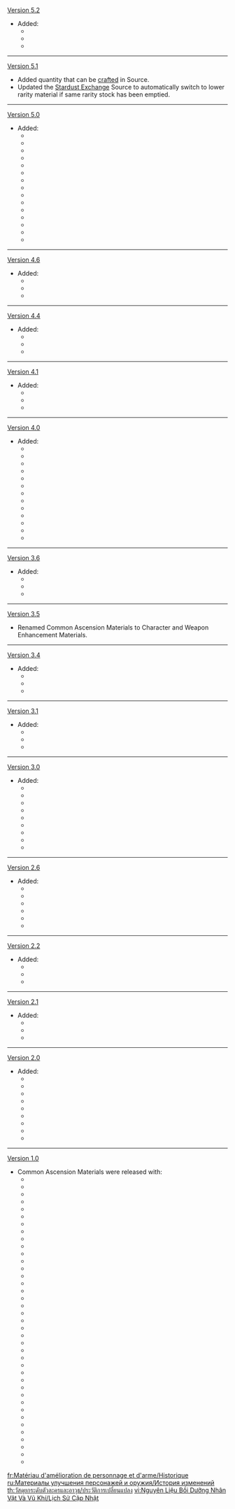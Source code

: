 {{Change History/Header}}
[[Version 5.2]]
* Added:
** {{Item|Refractive Bud|20}}
** {{Item|Bewildering Broadleaf|20}}
** {{Item|Illusory Leafcoil|20}}
----
[[Version 5.1]]
* Added quantity that can be [[craft]]ed in Source.
* Updated the [[Stardust Exchange]] Source to automatically switch to lower rarity material if same rarity stock has been emptied.
----
[[Version 5.0]]
* Added:
** {{Item|Juvenile Fang|20}}
** {{Item|Seasoned Fang|20}}
** {{Item|Tyrant's Fang|20}}
** {{Item|Sentry's Wooden Whistle|20}}
** {{Item|Warrior's Metal Whistle|20}}
** {{Item|Saurian-Crowned Warrior's Golden Whistle|20}}
** {{Item|Shard of a Shattered Will|20}}
** {{Item|Locus of a Clear Will|20}}
** {{Item|Sigil of a Striding Will|20}}
** {{Item|Ignited Stone|20}}
** {{Item|Ignited Seed of Life|20}}
** {{Item|Ignited Seeing Eye|20}}
** {{Item|Axis of the Secret Source|20}}
** {{Item|Sheath of the Secret Source|20}}
** {{Item|Heart of the Secret Source|20}}
----
[[Version 4.6]]
* Added:
** {{Item|Ruined Hilt|20}}
** {{Item|Splintered Hilt|20}}
** {{Item|Still-Smoldering Hilt|20}}
----
[[Version 4.4]]
* Added:
** {{Item|Feathery Fin|20}}
** {{Item|Lunar Fin|20}}
** {{Item|Chasmlight Fin|20}}
----
[[Version 4.1]]
* Added:
** {{Item|Old Operative's Pocket Watch|20}}
** {{Item|Operative's Standard Pocket Watch|20}}
** {{Item|Operative's Constancy|20}}
----
[[Version 4.0]]
* Added:
** {{Item|Transoceanic Pearl|20}}
** {{Item|Transoceanic Chunk|20}}
** {{Item|Xenochromatic Crystal|20}}
** {{Item|Meshing Gear|20}}
** {{Item|Mechanical Spur Gear|20}}
** {{Item|Artificed Dynamic Gear|20}}
** {{item|"Maintenance Mek" Salvaged Parts|20}}
** {{Item|Drop of Tainted Water|20}}
** {{Item|Scoop of Tainted Water|20}}
** {{Item|Newborn Tainted Hydro Phantasm|20}}
** {{Item|Rift Core|20}}
** {{Item|Foreign Synapse|20}}
** {{Item|Alien Life Core|20}}
----
[[Version 3.6]]
* Added:
** {{Item|A Flower Yet to Bloom|20}}
** {{Item|Treasured Flower|20}}
** {{Item|Wanderer's Blooming Flower|20}}
----
[[Version 3.5]]
* Renamed Common Ascension Materials to Character and Weapon Enhancement Materials.
----
[[Version 3.4]]
* Added:
** {{Item|Desiccated Shell|20}}
** {{Item|Sturdy Shell|20}}
** {{Item|Marked Shell|20}}
----
[[Version 3.1]]
* Added:
** {{Item|Damaged Prism|20}}
** {{Item|Turbid Prism|20}}
** {{Item|Radiant Prism|20}}
----
[[Version 3.0]]
* Added:
** {{Item|Faded Red Satin|20}}
** {{Item|Trimmed Red Silk|20}}
** {{Item|Rich Red Brocade|20}}
** {{Item|Inactivated Fungal Nucleus|20}}
** {{Item|Dormant Fungal Nucleus|20}}
** {{Item|Robust Fungal Nucleus|20}}
** {{Item|Chaos Storage|20}}
** {{Item|Chaos Module|20}}
** {{Item|Chaos Bolt|20}}
----
[[Version 2.6]]
* Added:
** {{Item|Fungal Spores|20}}
** {{Item|Luminescent Pollen|20}}
** {{Item|Crystalline Cyst Dust|20}}
** {{Item|Gloomy Statuette|20}}
** {{Item|Dark Statuette|20}}
** {{Item|Deathly Statuette|20}}
----
[[Version 2.2]]
* Added:
** {{Item|Concealed Claw|20}}
** {{Item|Concealed Unguis|20}}
** {{Item|Concealed Talon|20}}
----
[[Version 2.1]]
* Added:
** {{Item|Spectral Husk|20}}
** {{Item|Spectral Heart|20}}
** {{Item|Spectral Nucleus|20}}
----
[[Version 2.0]]
* Added:
** {{Item|Old Handguard|20}}
** {{Item|Kageuchi Handguard|20}}
** {{Item|Famed Handguard|20}}
** {{Item|Chaos Gear|20}}
** {{Item|Chaos Axis|20}}
** {{Item|Chaos Oculus|20}}
** {{Item|Dismal Prism|20}}
** {{Item|Crystal Prism|20}}
** {{Item|Polarizing Prism|20}}
----
[[Version 1.0]]
* Common Ascension Materials were released with:
** {{Item|Slime Condensate|20}}
** {{Item|Slime Secretions|20}}
** {{Item|Slime Concentrate|20}}
** {{Item|Damaged Mask|20}}
** {{Item|Stained Mask|20}}
** {{Item|Ominous Mask|20}}
** {{Item|Divining Scroll|20}}
** {{Item|Sealed Scroll|20}}
** {{Item|Forbidden Curse Scroll|20}}
** {{Item|Firm Arrowhead|20}}
** {{Item|Sharp Arrowhead|20}}
** {{Item|Weathered Arrowhead|20}}
** {{Item|Heavy Horn|20}}
** {{Item|Black Bronze Horn|20}}
** {{Item|Black Crystal Horn|20}}
** {{Item|Dead Ley Line Branch|20}}
** {{Item|Dead Ley Line Leaves|20}}
** {{Item|Ley Line Sprout|20}}
** {{Item|Chaos Device|20}}
** {{Item|Chaos Circuit|20}}
** {{Item|Chaos Core|20}}
** {{Item|Mist Grass Pollen|20}}
** {{Item|Mist Grass|20}}
** {{Item|Mist Grass Wick|20}}
** {{Item|Hunter's Sacrificial Knife|20}}
** {{Item|Agent's Sacrificial Knife|20}}
** {{Item|Inspector's Sacrificial Knife|20}}
** {{Item|Recruit's Insignia|20}}
** {{Item|Sergeant's Insignia|20}}
** {{Item|Lieutenant's Insignia|20}}
** {{Item|Treasure Hoarder Insignia|20}}
** {{Item|Silver Raven Insignia|20}}
** {{Item|Golden Raven Insignia|20}}
** {{Item|Whopperflower Nectar|20}}
** {{Item|Shimmering Nectar|20}}
** {{Item|Energy Nectar|20}}
** {{Item|Fragile Bone Shard|20}}
** {{Item|Sturdy Bone Shard|20}}
** {{Item|Fossilized Bone Shard|20}}
<noinclude>


[[fr:Matériau d'amélioration de personnage et d'arme/Historique]]
[[ru:Материалы улучшения персонажей и оружия/История изменений]]
[[th:วัสดุยกระดับตัวละครและอาวุธ/ประวัติการเปลี่ยนแปลง]]
[[vi:Nguyên Liệu Bồi Dưỡng Nhân Vật Và Vũ Khí/Lịch Sử Cập Nhật]]
</noinclude>
